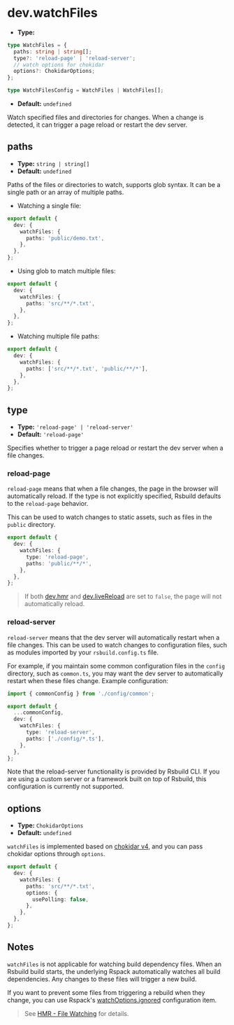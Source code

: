 # dev.watchFiles

- **Type:**

```ts
type WatchFiles = {
  paths: string | string[];
  type?: 'reload-page' | 'reload-server';
  // watch options for chokidar
  options?: ChokidarOptions;
};

type WatchFilesConfig = WatchFiles | WatchFiles[];
```

- **Default:** `undefined`

Watch specified files and directories for changes. When a change is detected, it can trigger a page reload or restart the dev server.

## paths

- **Type:** `string | string[]`
- **Default:** `undefined`

Paths of the files or directories to watch, supports glob syntax. It can be a single path or an array of multiple paths.

- Watching a single file:

```ts title="rsbuild.config.ts"
export default {
  dev: {
    watchFiles: {
      paths: 'public/demo.txt',
    },
  },
};
```

- Using glob to match multiple files:

```ts title="rsbuild.config.ts"
export default {
  dev: {
    watchFiles: {
      paths: 'src/**/*.txt',
    },
  },
};
```

- Watching multiple file paths:

```ts title="rsbuild.config.ts"
export default {
  dev: {
    watchFiles: {
      paths: ['src/**/*.txt', 'public/**/*'],
    },
  },
};
```

## type

- **Type:** `'reload-page' | 'reload-server'`
- **Default:** `'reload-page'`

Specifies whether to trigger a page reload or restart the dev server when a file changes.

### reload-page

`reload-page` means that when a file changes, the page in the browser will automatically reload. If the type is not explicitly specified, Rsbuild defaults to the `reload-page` behavior.

This can be used to watch changes to static assets, such as files in the `public` directory.

```ts title="rsbuild.config.ts"
export default {
  dev: {
    watchFiles: {
      type: 'reload-page',
      paths: 'public/**/*',
    },
  },
};
```

> If both [dev.hmr](/config/dev/hmr) and [dev.liveReload](/config/dev/live-reload) are set to `false`, the page will not automatically reload.

### reload-server

`reload-server` means that the dev server will automatically restart when a file changes. This can be used to watch changes to configuration files, such as modules imported by your `rsbuild.config.ts` file.

For example, if you maintain some common configuration files in the `config` directory, such as `common.ts`, you may want the dev server to automatically restart when these files change. Example configuration:

```ts title="rsbuild.config.ts"
import { commonConfig } from './config/common';

export default {
  ...commonConfig,
  dev: {
    watchFiles: {
      type: 'reload-server',
      paths: ['./config/*.ts'],
    },
  },
};
```

Note that the reload-server functionality is provided by Rsbuild CLI. If you are using a custom server or a framework built on top of Rsbuild, this configuration is currently not supported.

## options

- **Type:** `ChokidarOptions`
- **Default:** `undefined`

`watchFiles` is implemented based on [chokidar v4](https://github.com/paulmillr/chokidar#api), and you can pass chokidar options through `options`.

```ts title="rsbuild.config.ts"
export default {
  dev: {
    watchFiles: {
      paths: 'src/**/*.txt',
      options: {
        usePolling: false,
      },
    },
  },
};
```

## Notes

`watchFiles` is not applicable for watching build dependency files. When an Rsbuild build starts, the underlying Rspack automatically watches all build dependencies. Any changes to these files will trigger a new build.

If you want to prevent some files from triggering a rebuild when they change, you can use Rspack's [watchOptions.ignored](https://rspack.rs/config/watch#watchoptionsignored) configuration item.

> See [HMR - File Watching](/guide/advanced/hmr#file-watching) for details.
